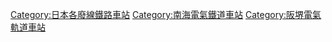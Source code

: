 {{DEFAULTSORT:Ohama Branch}}

[[Category:日本各廢線鐵路車站|Category:日本各廢線鐵路車站]]
[[Category:南海電氣鐵道車站|Category:南海電氣鐵道車站]]
[[Category:阪堺電氣軌道車站|Category:阪堺電氣軌道車站]]